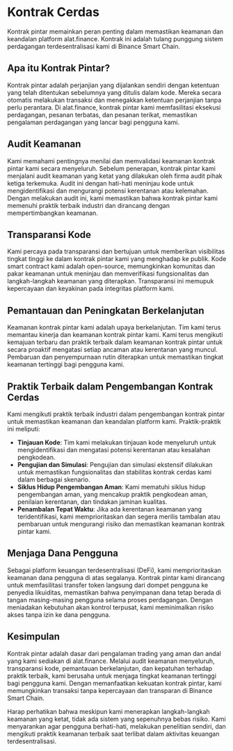 # Kontrak Cerdas

Kontrak pintar memainkan peran penting dalam memastikan keamanan dan keandalan platform alat.finance. Kontrak ini adalah tulang punggung sistem perdagangan terdesentralisasi kami di Binance Smart Chain.

## Apa itu Kontrak Pintar?

Kontrak pintar adalah perjanjian yang dijalankan sendiri dengan ketentuan yang telah ditentukan sebelumnya yang ditulis dalam kode. Mereka secara otomatis melakukan transaksi dan menegakkan ketentuan perjanjian tanpa perlu perantara. Di alat.finance, kontrak pintar kami memfasilitasi eksekusi perdagangan, pesanan terbatas, dan pesanan terikat, memastikan pengalaman perdagangan yang lancar bagi pengguna kami.

## Audit Keamanan

Kami memahami pentingnya menilai dan memvalidasi keamanan kontrak pintar kami secara menyeluruh. Sebelum penerapan, kontrak pintar kami menjalani audit keamanan yang ketat yang dilakukan oleh firma audit pihak ketiga terkemuka. Audit ini dengan hati-hati meninjau kode untuk mengidentifikasi dan mengurangi potensi kerentanan atau kelemahan. Dengan melakukan audit ini, kami memastikan bahwa kontrak pintar kami memenuhi praktik terbaik industri dan dirancang dengan mempertimbangkan keamanan.

## Transparansi Kode

Kami percaya pada transparansi dan bertujuan untuk memberikan visibilitas tingkat tinggi ke dalam kontrak pintar kami yang menghadap ke publik. Kode smart contract kami adalah open-source, memungkinkan komunitas dan pakar keamanan untuk meninjau dan memverifikasi fungsionalitas dan langkah-langkah keamanan yang diterapkan. Transparansi ini memupuk kepercayaan dan keyakinan pada integritas platform kami.

## Pemantauan dan Peningkatan Berkelanjutan

Keamanan kontrak pintar kami adalah upaya berkelanjutan. Tim kami terus memantau kinerja dan keamanan kontrak pintar kami. Kami terus mengikuti kemajuan terbaru dan praktik terbaik dalam keamanan kontrak pintar untuk secara proaktif mengatasi setiap ancaman atau kerentanan yang muncul. Pembaruan dan penyempurnaan rutin diterapkan untuk memastikan tingkat keamanan tertinggi bagi pengguna kami.

## Praktik Terbaik dalam Pengembangan Kontrak Cerdas

Kami mengikuti praktik terbaik industri dalam pengembangan kontrak pintar untuk memastikan keamanan dan keandalan platform kami. Praktik-praktik ini meliputi:

- **Tinjauan Kode**: Tim kami melakukan tinjauan kode menyeluruh untuk mengidentifikasi dan mengatasi potensi kerentanan atau kesalahan pengkodean.
- **Pengujian dan Simulasi**: Pengujian dan simulasi ekstensif dilakukan untuk memastikan fungsionalitas dan stabilitas kontrak cerdas kami dalam berbagai skenario.
- **Siklus Hidup Pengembangan Aman**: Kami mematuhi siklus hidup pengembangan aman, yang mencakup praktik pengkodean aman, penilaian kerentanan, dan tindakan jaminan kualitas.
- **Penambalan Tepat Waktu**: Jika ada kerentanan keamanan yang teridentifikasi, kami memprioritaskan dan segera merilis tambalan atau pembaruan untuk mengurangi risiko dan memastikan keamanan kontrak pintar kami.

## Menjaga Dana Pengguna

Sebagai platform keuangan terdesentralisasi (DeFi), kami memprioritaskan keamanan dana pengguna di atas segalanya. Kontrak pintar kami dirancang untuk memfasilitasi transfer token langsung dari dompet pengguna ke penyedia likuiditas, memastikan bahwa penyimpanan dana tetap berada di tangan masing-masing pengguna selama proses perdagangan. Dengan meniadakan kebutuhan akan kontrol terpusat, kami meminimalkan risiko akses tanpa izin ke dana pengguna.

## Kesimpulan

Kontrak pintar adalah dasar dari pengalaman trading yang aman dan andal yang kami sediakan di alat.finance. Melalui audit keamanan menyeluruh, transparansi kode, pemantauan berkelanjutan, dan kepatuhan terhadap praktik terbaik, kami berusaha untuk menjaga tingkat keamanan tertinggi bagi pengguna kami. Dengan memanfaatkan kekuatan kontrak pintar, kami memungkinkan transaksi tanpa kepercayaan dan transparan di Binance Smart Chain.

Harap perhatikan bahwa meskipun kami menerapkan langkah-langkah keamanan yang ketat, tidak ada sistem yang sepenuhnya bebas risiko. Kami menyarankan agar pengguna berhati-hati, melakukan penelitian sendiri, dan mengikuti praktik keamanan terbaik saat terlibat dalam aktivitas keuangan terdesentralisasi.